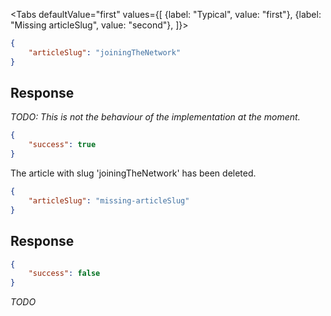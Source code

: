 <Tabs
    defaultValue="first"
    values={[
        {label: "Typical", value: "first"},
        {label: "Missing articleSlug", value: "second"},
    ]}>
<TabItem value="first">

```json
{
    "articleSlug": "joiningTheNetwork"
}
```

## Response

*TODO: This is not the behaviour of the implementation at the moment.*

```json
{
    "success": true
}
```

The article with slug 'joiningTheNetwork' has been deleted.

</TabItem>
<TabItem value="second">

```json
{
    "articleSlug": "missing-articleSlug"
}
```

## Response

```json
{
    "success": false
}
```

*TODO*

</TabItem>
</Tabs>
